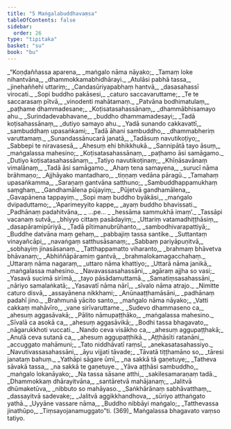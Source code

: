 ```yaml
---
title: "5 Maṅgalabuddhavaṃsa"
tableOfContents: false
sidebar:
  order: 26
type: "tipitaka"
basket: "su"
book: "bu"
---
```



<DynamicBreadcrumb />

<Division number="1" book="bu" bookNo="21" page="373">

<Paragraph number="343" type="verses" book="bu">
_“Koṇḍaññassa aparena,_  
_maṅgalo nāma nāyako;_  
_Tamaṃ loke nihantvāna,_  
_dhammokkamabhidhārayi._  

</Paragraph>

</Division>
<Division number="2" book="bu" bookNo="21" page="373">

<Paragraph number="344" type="verses" book="bu">
_Atulāsi pabhā tassa,_  
_jinehaññehi uttariṃ;_  
_Candasūriyapabhaṃ hantvā,_  
_dasasahassī virocati._  

</Paragraph>

</Division>
<Division number="3" book="bu" bookNo="21" page="373">

<Paragraph number="345" type="verses" book="bu">
_Sopi buddho pakāsesi,_  
_caturo saccavaruttame;_  
_Te te saccarasaṃ pītvā,_  
_vinodenti mahātamaṃ._  

</Paragraph>

</Division>
<Division number="4" book="bu" bookNo="21" page="373">

<Paragraph number="346" type="verses" book="bu">
_Patvāna bodhimatulaṃ,_  
_paṭhame dhammadesane;_  
_Koṭisatasahassānaṃ,_  
_dhammābhisamayo ahu._  

</Paragraph>

</Division>
<Division number="5" book="bu" bookNo="21" page="373">

<Paragraph number="347" type="verses" book="bu">
_Surindadevabhavane,_  
_buddho dhammamadesayi;_  
_Tadā koṭisahassānaṃ,_  
_dutiyo samayo ahu._  

</Paragraph>

</Division>
<Division number="6" book="bu" bookNo="21" page="373">

<Paragraph number="348" type="verses" book="bu">
_Yadā sunando cakkavattī,_  
_sambuddhaṃ upasaṅkami;_  
_Tadā āhani sambuddho,_  
_dhammabheriṃ varuttamaṃ._  

</Paragraph>

</Division>
<Division number="7" book="bu" bookNo="21" page="373">

<Paragraph number="349" type="verses" book="bu">
_Sunandassānucarā janatā,_  
_Tadāsuṃ navutikoṭiyo;_  
_Sabbepi te niravasesā,_  
_Ahesuṃ ehi bhikkhukā._  

</Paragraph>

</Division>
<Division number="8" book="bu" bookNo="21" page="374">

<Paragraph number="350" type="verses" book="bu">
_Sannipātā tayo āsuṃ,_  
_maṅgalassa mahesino;_  
_Koṭisatasahassānaṃ,_  
_paṭhamo āsi samāgamo._  

</Paragraph>

</Division>
<Division number="9" book="bu" bookNo="21" page="374">

<Paragraph number="351" type="verses" book="bu">
_Dutiyo koṭisatasahassānaṃ,_  
_Tatiyo navutikoṭinaṃ;_  
_Khīṇāsavānaṃ vimalānaṃ,_  
_Tadā āsi samāgamo._  

</Paragraph>

</Division>
<Division number="10" book="bu" bookNo="21" page="374">

<Paragraph number="352" type="verses" book="bu">
_Ahaṃ tena samayena,_  
_surucī nāma brāhmaṇo;_  
_Ajjhāyako mantadharo,_  
_tiṇṇaṃ vedāna pāragū._  

</Paragraph>

</Division>
<Division number="11" book="bu" bookNo="21" page="374">

<Paragraph number="353" type="verses" book="bu">
_Tamahaṃ upasaṅkamma,_  
_Saraṇaṃ gantvāna satthuno;_  
_Sambuddhappamukhaṃ saṃghaṃ,_  
_Gandhamālena pūjayiṃ;_  
_Pūjetvā gandhamālena,_  
_Gavapānena tappayiṃ._  

</Paragraph>

</Division>
<Division number="12" book="bu" bookNo="21" page="374">

<Paragraph number="354" type="verses" book="bu">
_Sopi maṃ buddho byākāsi,_  
_maṅgalo dvipaduttamo;_  
_‘Aparimeyyito kappe,_  
_ayaṃ buddho bhavissati._  

</Paragraph>

</Division>
<Division number="13" book="bu" bookNo="21" page="374">

<Paragraph number="355" type="verses" book="bu">
_Padhānaṃ padahitvāna,_  
_ …pe… _  
_hessāma sammukhā imaṃ’._  

</Paragraph>

</Division>
<Division number="14" book="bu" bookNo="21" page="374">

<Paragraph number="356" type="verses" book="bu">
_Tassāpi vacanaṃ sutvā,_  
_bhiyyo cittaṃ pasādayiṃ;_  
_Uttariṃ vatamadhiṭṭhāsiṃ,_  
_dasapāramipūriyā._  

</Paragraph>

</Division>
<Division number="15" book="bu" bookNo="21" page="374">

<Paragraph number="357" type="verses" book="bu">
_Tadā pītimanubrūhanto,_  
_sambodhivarapattiyā;_  
_Buddhe datvāna maṃ gehaṃ,_  
_pabbajiṃ tassa santike._  

</Paragraph>

</Division>
<Division number="16" book="bu" bookNo="21" page="374">

<Paragraph number="358" type="verses" book="bu">
_Suttantaṃ vinayañcāpi,_  
_navaṅgaṃ satthusāsanaṃ;_  
_Sabbaṃ pariyāpuṇitvā,_  
_sobhayiṃ jinasāsanaṃ._  

</Paragraph>

</Division>
<Division number="17" book="bu" bookNo="21" page="374">

<Paragraph number="359" type="verses" book="bu">
_Tatthappamatto viharanto,_  
_brahmaṃ bhāvetva bhāvanaṃ;_  
_Abhiññāpāramiṃ gantvā,_  
_brahmalokamagacchahaṃ._  

</Paragraph>

</Division>
<Division number="18" book="bu" bookNo="21" page="374">

<Paragraph number="360" type="verses" book="bu">
_Uttaraṃ nāma nagaraṃ,_  
_uttaro nāma khattiyo;_  
_Uttarā nāma janikā,_  
_maṅgalassa mahesino._  

</Paragraph>

</Division>
<Division number="19" book="bu" bookNo="21" page="372">

<Paragraph number="361" type="verses" book="bu">
_Navavassasahassāni,_  
_agāraṃ ajjha so vasi;_  
_Yasavā sucimā sirīmā,_  
_tayo pāsādamuttamā._  

</Paragraph>

</Division>
<Division number="20" book="bu" bookNo="21" page="372">

<Paragraph number="362" type="verses" book="bu">
_Samatiṃsasahassāni,_  
_nāriyo samalaṅkatā;_  
_Yasavatī nāma nārī,_  
_sīvalo nāma atrajo._  

</Paragraph>

</Division>
<Division number="21" book="bu" bookNo="21" page="370">

<Paragraph number="363" type="verses" book="bu">
_Nimitte caturo disvā,_  
_assayānena nikkhami;_  
_Anūnaaṭṭhamāsāni,_  
_padhānaṃ padahī jino._  

</Paragraph>

</Division>
<Division number="22" book="bu" bookNo="21" page="370">

<Paragraph number="364" type="verses" book="bu">
_Brahmunā yācito santo,_  
_maṅgalo nāma nāyako;_  
_Vatti cakkaṃ mahāvīro,_  
_vane sirīvaruttame._  

</Paragraph>

</Division>
<Division number="23" book="bu" bookNo="21" page="370">

<Paragraph number="365" type="verses" book="bu">
_Sudevo dhammaseno ca,_  
_ahesuṃ aggasāvakā;_  
_Pālito nāmupaṭṭhāko,_  
_maṅgalassa mahesino._  

</Paragraph>

</Division>
<Division number="24" book="bu" bookNo="21" page="370">

<Paragraph number="366" type="verses" book="bu">
_Sīvalā ca asokā ca,_  
_ahesuṃ aggasāvikā;_  
_Bodhi tassa bhagavato,_  
_nāgarukkhoti vuccati._  

</Paragraph>

</Division>
<Division number="25" book="bu" bookNo="21" page="368">

<Paragraph number="367" type="verses" book="bu">
_Nando ceva visākho ca,_  
_ahesuṃ aggupaṭṭhakā;_  
_Anulā ceva sutanā ca,_  
_ahesuṃ aggupaṭṭhikā._  

</Paragraph>

</Division>
<Division number="26" book="bu" bookNo="21" page="368">

<Paragraph number="368" type="verses" book="bu">
_Aṭṭhāsīti ratanāni,_  
_accuggato mahāmuni;_  
_Tato niddhāvatī raṃsī,_  
_anekasatasahassiyo._  

</Paragraph>

</Division>
<Division number="27" book="bu" bookNo="21" page="368">

<Paragraph number="369" type="verses" book="bu">
_Navutivassasahassāni,_  
_āyu vijjati tāvade;_  
_Tāvatā tiṭṭhamāno so,_  
_tāresi janataṃ bahuṃ._  

</Paragraph>

</Division>
<Division number="28" book="bu" bookNo="21" page="365">

<Paragraph number="370" type="verses" book="bu">
_Yathāpi sāgare ūmī,_  
_na sakkā tā gaṇetuye;_  
_Tatheva sāvakā tassa,_  
_na sakkā te gaṇetuye._  

</Paragraph>

</Division>
<Division number="29" book="bu" bookNo="21" page="350">

<Paragraph number="371" type="verses" book="bu">
_Yāva aṭṭhāsi sambuddho,_  
_maṅgalo lokanāyako;_  
_Na tassa sāsane atthi,_  
_sakilesamaraṇaṃ tadā._  

</Paragraph>

</Division>
<Division number="30" book="bu" bookNo="21" page="365">

<Paragraph number="372" type="verses" book="bu">
_Dhammokkaṃ dhārayitvāna,_  
_santāretvā mahājanaṃ;_  
_Jalitvā dhūmaketūva,_  
_nibbuto so mahāyaso._  

</Paragraph>

</Division>
<Division number="31" book="bu" bookNo="21" page="365">

<Paragraph number="373" type="verses" book="bu">
_Saṅkhārānaṃ sabhāvatthaṃ,_  
_dassayitvā sadevake;_  
_Jalitvā aggikkhandhova,_  
_sūriyo atthaṅgato yathā._  

</Paragraph>

</Division>
<Division number="32" book="bu" bookNo="21" page="366">

<Paragraph number="374" type="verses" book="bu">
_Uyyāne vassare nāma,_  
_Buddho nibbāyi maṅgalo;_  
_Tatthevassa jinathūpo,_  
_Tiṃsayojanamuggato”ti. (369)_  


</Paragraph>
</Division>

<Paragraph number="375" type="center" book="bu">
Maṅgalassa bhagavato vaṃso tatiyo.
</Paragraph>